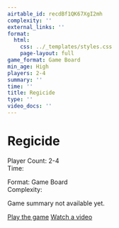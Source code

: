 ```yaml
---
airtable_id: recdBf1QK67XgI2mh
complexity: ''
external_links: ''
format:
  html:
    css: ../_templates/styles.css
    page-layout: full
game_format: Game Board
min_age: High
players: 2-4
summary: ''
time: ''
title: Regicide
type: ''
video_docs: ''
---
```


# Regicide

:::{.game-info-box}
:::{.game-stats}
:::{.left-stats}
Player Count: 2-4  
Time: 
:::
:::{.right-stats}
Format: Game Board  
Complexity: 
:::
:::
:::

Game summary not available yet.

:::{.game-actions}
<a href="#" class="btn btn-play"><i class="fa fa-gamepad"></i> Play the game</a>
<a href="#" class="btn btn-watch"><i class="fa fa-video"></i> Watch a video</a>
:::